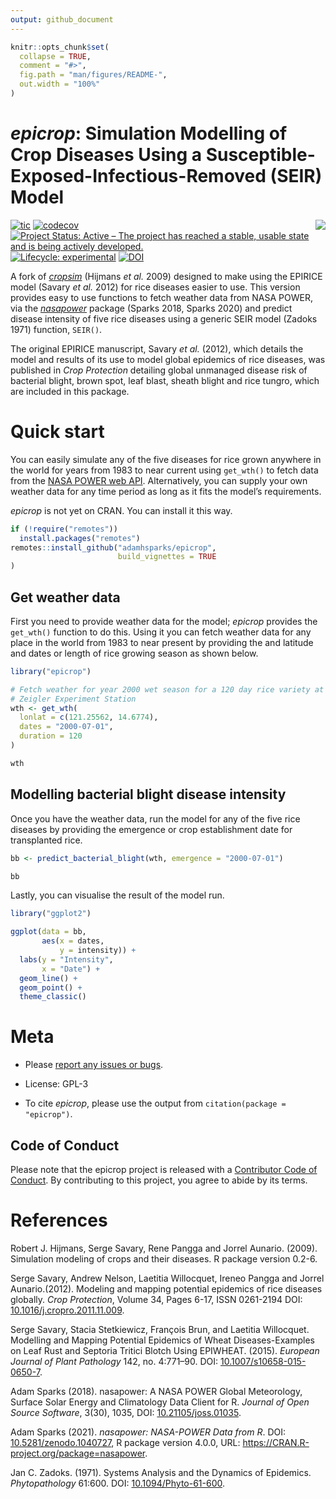 ```yaml
---
output: github_document
---
```


<!-- README.md is generated from README.Rmd. Please edit that file -->

```r
knitr::opts_chunk$set(
  collapse = TRUE,
  comment = "#>",
  fig.path = "man/figures/README-",
  out.width = "100%"
)
```

# _epicrop_: Simulation Modelling of Crop Diseases Using a Susceptible-Exposed-Infectious-Removed (SEIR) Model

<img align="right" src="man/figures/logo.png">

<!-- badges: start -->

[![tic](https://github.com/adamhsparks/epicrop/workflows/tic/badge.svg?branch=main)](https://github.com/adamhsparks/epicrop/actions)
[![codecov](https://codecov.io/gh/adamhsparks/epicrop/branch/main/graph/badge.svg?token=NWrKsX9MaP)](https://codecov.io/gh/adamhsparks/epicrop)
[![Project Status: Active – The project has reached a stable, usable state and is being actively developed.](https://www.repostatus.org/badges/latest/active.svg)](https://www.repostatus.org/#active)
[![Lifecycle: experimental](https://img.shields.io/badge/lifecycle-experimental-orange.svg)](https://lifecycle.r-lib.org/articles/stages.html#experimental)
[![DOI](https://zenodo.org/badge/58613738.svg)](https://zenodo.org/badge/latestdoi/58613738)
<!-- badges: end -->

A fork of [_cropsim_](https://r-forge.r-project.org/R/?group_id=335) (Hijmans _et al._ 2009) designed to make using the EPIRICE model (Savary _et al._ 2012) for rice diseases easier to use.
This version provides easy to use functions to fetch weather data from NASA POWER, via the [_nasapower_](https://cran.r-project.org/package=nasapower) package (Sparks 2018, Sparks 2020) and predict disease intensity of five rice diseases using a generic SEIR model (Zadoks 1971) function, `SEIR()`.

The original EPIRICE manuscript, Savary _et al._ (2012), which details the model and results of its use to model global epidemics of rice diseases, was published in _Crop Protection_ detailing global unmanaged disease risk of bacterial blight, brown spot, leaf blast, sheath blight and rice tungro, which are included in this package.

# Quick start

You can easily simulate any of the five diseases for rice grown anywhere in the world for years from 1983 to near current using `get_wth()` to fetch data from the [NASA POWER web API](https://power.larc.nasa.gov).
Alternatively, you can supply your own weather data for any time period as long as it fits the model’s requirements.

_epicrop_ is not yet on CRAN. You can install it this way.

```r
if (!require("remotes"))
  install.packages("remotes")
remotes::install_github("adamhsparks/epicrop",
                        build_vignettes = TRUE
)
```

## Get weather data

First you need to provide weather data for the model; _epicrop_ provides the `get_wth()` function to do this.
Using it you can fetch weather data for any place in the world from 1983 to near present by providing the and latitude and dates or length of rice growing season as shown below.

```r
library("epicrop")

# Fetch weather for year 2000 wet season for a 120 day rice variety at the IRRI
# Zeigler Experiment Station
wth <- get_wth(
  lonlat = c(121.25562, 14.6774),
  dates = "2000-07-01",
  duration = 120
)

wth
```

## Modelling bacterial blight disease intensity

Once you have the weather data, run the model for any of the five rice diseases by providing the emergence or crop establishment date for transplanted rice.

```r
bb <- predict_bacterial_blight(wth, emergence = "2000-07-01")

bb
```

Lastly, you can visualise the result of the model run.

```r
library("ggplot2")

ggplot(data = bb,
       aes(x = dates,
           y = intensity)) +
  labs(y = "Intensity",
       x = "Date") +
  geom_line() +
  geom_point() +
  theme_classic()
```

# Meta

  - Please [report any issues or bugs](https://github.com/adamhsparks/epicrop/issues).

  - License: GPL-3

  - To cite _epicrop_, please use the output from `citation(package = "epicrop")`.

## Code of Conduct

Please note that the epicrop project is released with a [Contributor Code of Conduct](http://adamhsparks.github.io/epicrop/CODE_OF_CONDUCT.html).
By contributing to this project, you agree to abide by its terms.

# References

Robert J. Hijmans, Serge Savary, Rene Pangga and Jorrel Aunario. (2009). Simulation modeling of crops and their diseases. R package version 0.2-6.

Serge Savary, Andrew Nelson, Laetitia Willocquet, Ireneo Pangga and Jorrel Aunario.(2012). Modeling and mapping potential epidemics of rice diseases globally. _Crop Protection_, Volume 34, Pages 6-17, ISSN 0261-2194 DOI: [10.1016/j.cropro.2011.11.009](https://doi.org/10.1016/j.cropro.2011.11.009).

Serge Savary, Stacia Stetkiewicz, François Brun, and Laetitia Willocquet. Modelling and Mapping Potential Epidemics of Wheat Diseases-Examples on Leaf Rust and Septoria Tritici Blotch Using EPIWHEAT. (2015). _European Journal of Plant Pathology_ 142, no. 4:771–90. DOI: [10.1007/s10658-015-0650-7](https://doi.org/10.1007/s10658-015-0650-7).

Adam Sparks (2018). nasapower: A NASA POWER Global Meteorology, Surface Solar Energy and Climatology Data Client for R. _Journal of Open Source Software_, 3(30), 1035, DOI: [10.21105/joss.01035](https://doi.org/10.21105/joss.01035).

Adam Sparks (2021). _nasapower: NASA-POWER Data from R_. DOI: [10.5281/zenodo.1040727](https://doi.org/10.5281/zenodo.1040727), R package version 4.0.0, URL:
[https://CRAN.R-project.org/package=nasapower](https://CRAN.R-project.org/package=nasapower).

Jan C. Zadoks. (1971). Systems Analysis and the Dynamics of Epidemics. _Phytopathology_ 61:600. DOI: [10.1094/Phyto-61-600](https://doi.org/10.1094/Phyto-61-600).
